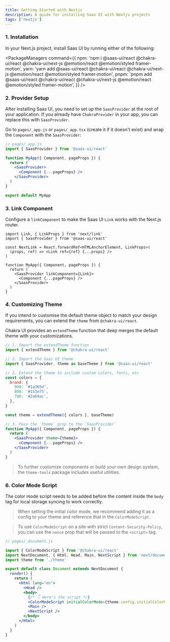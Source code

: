 ```yaml
---
title: Getting Started with Nextjs
description: A guide for installing Saas UI with Nextjs projects
tags: ['nextjs']
---
```


### 1. Installation

In your Next.js project, install Saas UI by running either of the following:

<PackageManagers
  command={{
    npm: 'npm i @saas-ui/react @chakra-ui/react @chakra-ui/next-js @emotion/react @emotion/styled framer-motion',
    yarn: 'yarn add @saas-ui/react @chakra-ui/react @chakra-ui/next-js @emotion/react @emotion/styled framer-motion',
    pnpm: 'pnpm add @saas-ui/react @chakra-ui/react @chakra-ui/next-js @emotion/react @emotion/styled framer-motion',
  }}
/>

### 2. Provider Setup

After installing Saas UI, you need to set up the `SaasProvider` at the root
of your application. If you already have `ChakraProvider` in your app, you can replace this with `SaasProvider`.

Go to `pages/_app.js` or `pages/_app.tsx` (create it if it doesn't exist) and
wrap the `Component` with the `SaasProvider`:

```jsx live=false
// pages/_app.js
import { SaasProvider } from '@saas-ui/react'

function MyApp({ Component, pageProps }) {
  return (
    <SaasProvider>
      <Component {...pageProps} />
    </SaasProvider>
  )
}

export default MyApp
```

### 3. Link Component

Configure a `linkComponent` to make the Saas UI `Link` works with the Next.js router.

```tsx
import Link, { LinkProps } from 'next/link'
import { SaasProvider } from '@saas-ui/react'

const NextLink = React.forwardRef<HTMLAnchorElement, LinkProps>(
  (props, ref) => <Link ref={ref} {...props} />
)

function MyApp({ Component, pageProps }) {
  return (
    <SaasProvider linkComponent={Link}>
      <Component {...pageProps} />
    </SaasProvider>
  )
}
```

### 4. Customizing Theme

If you intend to customise the default theme object to match your design
requirements, you can extend the `theme` from `@chakra-ui/react`.

Chakra UI provides an `extendTheme` function that deep merges the default theme
with your customizations.

```jsx live=false
// 1. Import the extendTheme function
import { extendTheme } from '@chakra-ui/react'

// 2. Import the Saas UI theme
import { SaasProvider, theme as baseTheme } from '@saas-ui/react'

// 2. Extend the theme to include custom colors, fonts, etc
const colors = {
  brand: {
    900: '#1a365d',
    800: '#153e75',
    700: '#2a69ac',
  },
}

const theme = extendTheme({ colors }, baseTheme)

// 3. Pass the `theme` prop to the `SaasProvider`
function MyApp({ Component, pageProps }) {
  return (
    <SaasProvider theme={theme}>
      <Component {...pageProps} />
    </SaasProvider>
  )
}
```

> To further customize components or build your own design system, the
> `theme-tools` package includes useful utilities.

### 6. Color Mode Script

The color mode script needs to be added before the content inside the `body` tag
for local storage syncing to work correctly.

> When setting the initial color mode, we recommend adding it as a config to
> your theme and reference that in the `ColorModeScript`.

> To use `ColorModeScript` on a site with strict `Content-Security-Policy`, you
> can use the `nonce` prop that will be passed to the `<script>` tag.

```jsx live=false ln={14}
// pages/_document.js

import { ColorModeScript } from '@chakra-ui/react'
import NextDocument, { Html, Head, Main, NextScript } from 'next/document'
import theme from './theme'

export default class Document extends NextDocument {
  render() {
    return (
      <Html lang="en">
        <Head />
        <body>
          {/* 👇 Here's the script */}
          <ColorModeScript initialColorMode={theme.config.initialColorMode} />
          <Main />
          <NextScript />
        </body>
      </Html>
    )
  }
}
```
